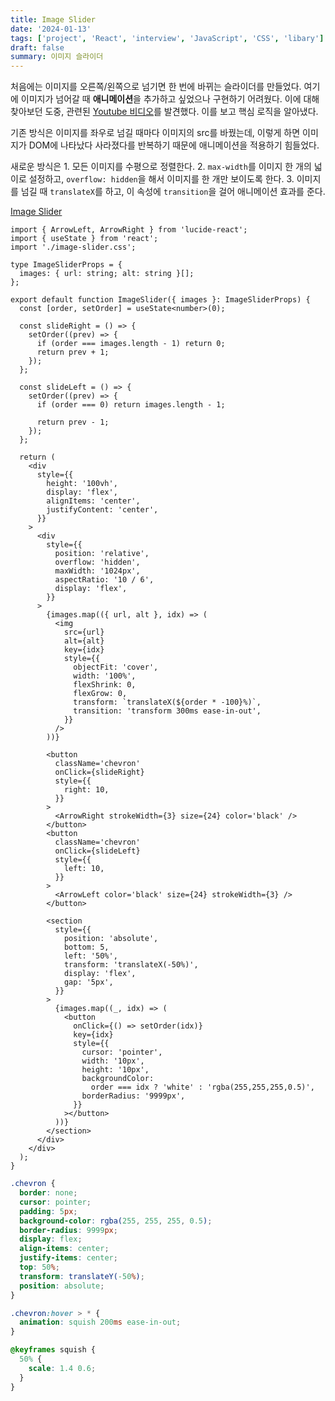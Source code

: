 ```yaml
---
title: Image Slider
date: '2024-01-13'
tags: ['project', 'React', 'interview', 'JavaScript', 'CSS', 'libary']
draft: false
summary: 이미지 슬라이더
---
```


처음에는 이미지를 오른쪽/왼쪽으로 넘기면 한 번에 바뀌는 슬라이더를 만들었다. 여기에 이미지가 넘어갈 때 **애니메이션**을 추가하고 싶었으나 구현하기 어려웠다. 
이에 대해 찾아보던 도중, 관련된 [Youtube 비디오](https://www.youtube.com/watch?v=Kx8XlKRBZx8)를 발견했다. 
이를 보고 핵심 로직을 알아냈다. 

기존 방식은 이미지를 좌우로 넘길 때마다 이미지의 src를 바꿨는데, 이렇게 하면 이미지가 DOM에 나타났다 사라졌다를 반복하기 때문에 애니메이션을 적용하기 힘들었다. 

새로운 방식은 1. 모든 이미지를 수평으로 정렬한다. 2. `max-width`를 이미지 한 개의 넓이로 설정하고, `overflow: hidden`을 해서 이미지를 한 개만 보이도록 한다. 
3. 이미지를 넘길 때 `translateX`를 하고, 이 속성에 `transition`을 걸어 애니메이션 효과를 준다.

[Image Slider](https://github.com/Valentin1495/React-Projects-for-Interview/tree/main/src/components/Image-Slider)

```tsx:src/components/Image-Slider/image-slider.tsx
import { ArrowLeft, ArrowRight } from 'lucide-react';
import { useState } from 'react';
import './image-slider.css';

type ImageSliderProps = {
  images: { url: string; alt: string }[];
};

export default function ImageSlider({ images }: ImageSliderProps) {
  const [order, setOrder] = useState<number>(0);

  const slideRight = () => {
    setOrder((prev) => {
      if (order === images.length - 1) return 0;
      return prev + 1;
    });
  };

  const slideLeft = () => {
    setOrder((prev) => {
      if (order === 0) return images.length - 1;

      return prev - 1;
    });
  };

  return (
    <div
      style={{
        height: '100vh',
        display: 'flex',
        alignItems: 'center',
        justifyContent: 'center',
      }}
    >
      <div
        style={{
          position: 'relative',
          overflow: 'hidden',
          maxWidth: '1024px',
          aspectRatio: '10 / 6',
          display: 'flex',
        }}
      >
        {images.map(({ url, alt }, idx) => (
          <img
            src={url}
            alt={alt}
            key={idx}
            style={{
              objectFit: 'cover',
              width: '100%',
              flexShrink: 0,
              flexGrow: 0,
              transform: `translateX(${order * -100}%)`,
              transition: 'transform 300ms ease-in-out',
            }}
          />
        ))}

        <button
          className='chevron'
          onClick={slideRight}
          style={{
            right: 10,
          }}
        >
          <ArrowRight strokeWidth={3} size={24} color='black' />
        </button>
        <button
          className='chevron'
          onClick={slideLeft}
          style={{
            left: 10,
          }}
        >
          <ArrowLeft color='black' size={24} strokeWidth={3} />
        </button>

        <section
          style={{
            position: 'absolute',
            bottom: 5,
            left: '50%',
            transform: 'translateX(-50%)',
            display: 'flex',
            gap: '5px',
          }}
        >
          {images.map((_, idx) => (
            <button
              onClick={() => setOrder(idx)}
              key={idx}
              style={{
                cursor: 'pointer',
                width: '10px',
                height: '10px',
                backgroundColor:
                  order === idx ? 'white' : 'rgba(255,255,255,0.5)',
                borderRadius: '9999px',
              }}
            ></button>
          ))}
        </section>
      </div>
    </div>
  );
}
```

```css:src/components/Image-Slider/image-slider.css
.chevron {
  border: none;
  cursor: pointer;
  padding: 5px;
  background-color: rgba(255, 255, 255, 0.5);
  border-radius: 9999px;
  display: flex;
  align-items: center;
  justify-items: center;
  top: 50%;
  transform: translateY(-50%);
  position: absolute;
}

.chevron:hover > * {
  animation: squish 200ms ease-in-out;
}

@keyframes squish {
  50% {
    scale: 1.4 0.6;
  }
}
```